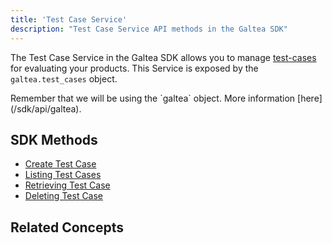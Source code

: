 ```yaml
---
title: 'Test Case Service'
description: "Test Case Service API methods in the Galtea SDK"
---
```



The Test Case Service in the Galtea SDK allows you to manage [test-cases](/concepts/product/test/case) for evaluating your products.
This Service is exposed by the `galtea.test_cases` object.

<Info>
  Remember that we will be using the `galtea` object. More information [here](/sdk/api/galtea).
</Info>

## SDK Methods
- [Create Test Case](/sdk/api/test-case/create)
- [Listing Test Cases](/sdk/api/test-case/list)
- [Retrieving Test Case](/sdk/api/test-case/get)
- [Deleting Test Case](/sdk/api/test-case/delete)

## Related Concepts

<TestCaseCard />